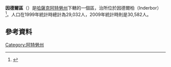 {{Infobox Settlement
|name                   = 因德爾區<br />Inder
|settlement_type        = 區
|official_name          = Индер ауданы
|other_name             = 
|native_name            = 
|nickname               = 
|motto                  = 
|image_skyline          = 
|imagesize              = 
|image_caption          = 
|image_flag             = 
|flag_size              = 
|image_seal             = 
|seal_size              = 
|image_shield           = 
|shield_size            =
|image_blank_emblem              =
|blank_emblem_size          =
|image_map              = Inder District Kazakhstan.png
|mapsize                = 300px
|map_caption            = 
|image_map1             = 
|mapsize1               = 150px
|map_caption1           =
|pushpin_map            = 
|pushpin_label_position = 
|subdivision_type       = [[世界地理索引|國家]]
|subdivision_name       = {{KAZ}}
|subdivision_type1      = [[哈薩克行政區劃|省]]
|subdivision_name1      = [[阿特勞州|阿特勞州]]
|subdivision_type2      = [[行政中心|行政中心]]
|subdivision_name2      = 因德爾柏（Inderbor）
|seat_type              =
|seat                   =
|government_type        =
|leader_title           = 
|leader_name            = 
|leader_title1          =  <!-- for places with, say, both a mayor and a city manager -->
|leader_name1           =
|established_title      =  
|established_date       = 
|area_magnitude         = 
|unit_pref              =Imperial<!--Enter: Imperial, if Imperial (metric) is desired-->
|area_footnotes         = 
|area_total_km2             = 10900
|area_land_km2              = 
|area_water_km2             = 
|area_total_sq_mi        = 
|area_land_sq_mi         = 
|area_water_sq_mi        = 
|area_water_percent     = 
|area_urban_km2             = 
|area_urban_sq_mi        = 
|area_metro_km2             = 
|area_metro_sq_mi        = 
|population_as_of       = 2010
|population_footnotes   = 
|population_note        = 
|population_total       = 30950
|population_density_km2     = 
|population_density_sq_mi = 
|population_metro       =
|population_density_metro_km2 =
|population_density_metro_sq_mi =
|population_urban       = 
|population_density_urban_km2 =
|population_density_urban_mi2 =
| timezone = +5
| utc_offset = +5
|latd=|latm=|lats=|latNS=
|longd=|longm=|longs= |longEW=
|elevation_footnotes    =  <!--for references: use <ref> </ref> tags-->
|elevation_m              = 
|elevation_ft           = 
|postal_code_type       =  <!-- enter ZIP code, Postcode, Post code, Postal code... -->
|postal_code            =
|area_code              = 
|website                = 
|footnotes              = 
}}

'''因德爾區'''（{{lang-kz|Индер ауданы}}）是[[哈薩克|哈薩克]][[阿特勞州|阿特勞州]]下轄的一個區，治所位於因德爾柏（Inderbor）<ref>{{Cite web |url=http://www.geonames.de/coukz-sub.html |title=www.geonames.de Subdivisions of Kazakhstan in local languages |access-date=2013-10-18 |archive-url=https://web.archive.org/web/20160303170443/http://www.geonames.de/coukz-sub.html |archive-date=2016-03-03 |dead-url=yes }}</ref>。人口在1999年統計時總計為29,032人，2009年統計時則是30,582人。 

== 參考資料 ==
{{reflist}}

{{coord|48|18|36|N|51|26|24|E|type:adm2nd_source:itwiki|display=title}}

[[Category:阿特勞州|Category:阿特勞州]]